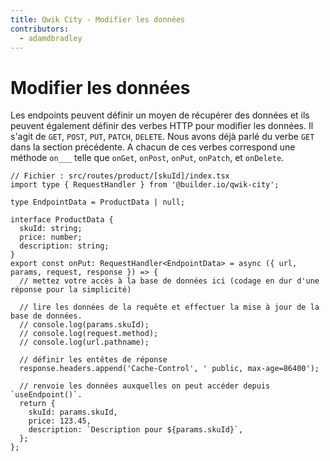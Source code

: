```yaml
---
title: Qwik City - Modifier les données
contributors:
  - adamdbradley
---
```


# Modifier les données

Les endpoints peuvent définir un moyen de récupérer des données et ils peuvent également définir des verbes HTTP pour modifier les données. Il s'agit de `GET`, `POST`, `PUT`, `PATCH`, `DELETE`. Nous avons déjà parlé du verbe `GET` dans la section précédente. A chacun de ces verbes correspond une méthode `on___` telle que `onGet`, `onPost`, `onPut`, `onPatch`, et `onDelete`.

```tsx
// Fichier : src/routes/product/[skuId]/index.tsx
import type { RequestHandler } from '@builder.io/qwik-city';

type EndpointData = ProductData | null;

interface ProductData {
  skuId: string;
  price: number;
  description: string;
}
export const onPut: RequestHandler<EndpointData> = async ({ url, params, request, response }) => {
  // mettez votre accès à la base de données ici (codage en dur d'une réponse pour la simplicité)

  // lire les données de la requête et effectuer la mise à jour de la base de données.
  // console.log(params.skuId);
  // console.log(request.method);
  // console.log(url.pathname);

  // définir les entêtes de réponse
  response.headers.append('Cache-Control', ' public, max-age=86400');

  // renvoie les données auxquelles on peut accéder depuis `useEndpoint()`.
  return {
    skuId: params.skuId,
    price: 123.45,
    description: `Description pour ${params.skuId}`,
  };
};
```
